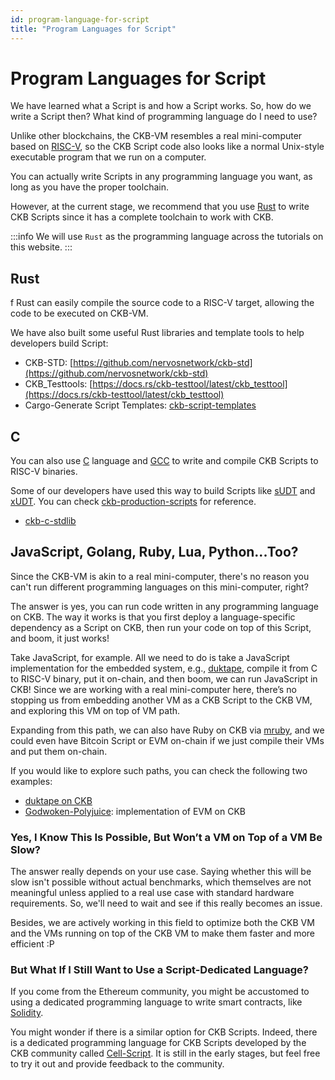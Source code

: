 ```yaml
---
id: program-language-for-script
title: "Program Languages for Script"
---
```


# Program Languages for Script

We have learned what a Script is and how a Script works. So, how do we write a Script then? What kind of programming language do I need to use?

Unlike other blockchains, the CKB-VM resembles a real mini-computer based on [RISC-V](https://riscv.org/), so the CKB Script code also looks like a normal Unix-style executable program that we run on a computer.

You can actually write Scripts in any programming language you want, as long as you have the proper toolchain.

However, at the current stage, we recommend that you use [Rust](https://www.rust-lang.org/) to write CKB Scripts since it has a complete toolchain to work with CKB.

:::info
We will use `Rust` as the programming language across the tutorials on this website.
:::

## Rust

f
Rust can easily compile the source code to a RISC-V target, allowing the code to be executed on CKB-VM.

We have also built some useful Rust libraries and template tools to help developers build Script:

- CKB-STD: [https://github.com/nervosnetwork/ckb-std](https://github.com/nervosnetwork/ckb-std)
- CKB_Testtools: [https://docs.rs/ckb-testtool/latest/ckb_testtool](https://docs.rs/ckb-testtool/latest/ckb_testtool)
- Cargo-Generate Script Templates: [ckb-script-templates](https://github.com/cryptape/ckb-script-templates)

## C

You can also use [C](<https://en.wikipedia.org/wiki/C_(programming_language)>) language and [GCC](https://gcc.gnu.org/) to write and compile CKB Scripts to RISC-V binaries.

Some of our developers have used this way to build Scripts like [sUDT](https://github.com/nervosnetwork/rfcs/blob/master/rfcs/0025-simple-udt/0025-simple-udt.md) and [xUDT](https://github.com/nervosnetwork/rfcs/pull/428). You can check [ckb-production-scripts](https://github.com/nervosnetwork/ckb-production-scripts/tree/master/c) for reference.

- [ckb-c-stdlib](https://github.com/nervosnetwork/ckb-c-stdlib)

## JavaScript, Golang, Ruby, Lua, Python...Too?

Since the CKB-VM is akin to a real mini-computer, there's no reason you can't run different programming languages on this mini-computer, right?

The answer is yes, you can run code written in any programming language on CKB. The way it works is that you first deploy a language-specific dependency as a Script on CKB, then run your code on top of this Script, and boom, it just works!

Take JavaScript, for example. All we need to do is take a JavaScript implementation for the embedded system, e.g., [duktape](https://github.com/svaarala/duktape), compile it from C to RISC-V binary, put it on-chain, and then boom, we can run JavaScript in CKB! Since we are working with a real mini-computer here, there’s no stopping us from embedding another VM as a CKB Script to the CKB VM, and exploring this VM on top of VM path.

Expanding from this path, we can also have Ruby on CKB via [mruby](https://github.com/mruby/mruby), and we could even have Bitcoin Script or EVM on-chain if we just compile their VMs and put them on-chain.

If you would like to explore such paths, you can check the following two examples:

- [duktape on CKB](https://xuejie.space/2019_07_13_introduction_to_ckb_script_programming_script_basics)
- [Godwoken-Polyjuice](https://github.com/godwokenrises/godwoken/tree/develop/gwos-evm): implementation of EVM on CKB

### Yes, I Know This Is Possible, But Won’t a VM on Top of a VM Be Slow?

The answer really depends on your use case. Saying whether this will be slow isn't possible without actual benchmarks, which themselves are not meaningful unless applied to a real use case with standard hardware requirements. So, we'll need to wait and see if this really becomes an issue.

Besides, we are actively working in this field to optimize both the CKB VM and the VMs running on top of the CKB VM to make them faster and more efficient :P

### But What If I Still Want to Use a Script-Dedicated Language?

If you come from the Ethereum community, you might be accustomed to using a dedicated programming language to write smart contracts, like [Solidity](https://soliditylang.org/).

You might wonder if there is a similar option for CKB Scripts. Indeed, there is a dedicated programming language for CKB Scripts developed by the CKB community called [Cell-Script](https://github.com/cell-labs/cell-script). It is still in the early stages, but feel free to try it out and provide feedback to the community.
